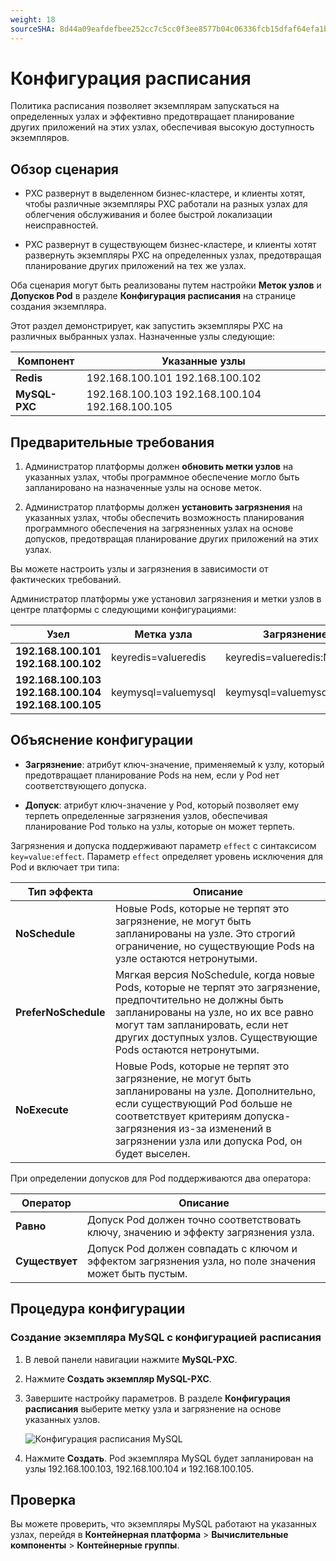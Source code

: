 ```yaml
---
weight: 18
sourceSHA: 8d44a09eafdefbee252cc7c5cc0f3ee8577b04c06336fcb15dfaf64efa1b1069
---
```


# Конфигурация расписания

Политика расписания позволяет экземплярам запускаться на определенных узлах и эффективно предотвращает планирование других приложений на этих узлах, обеспечивая высокую доступность экземпляров.

## Обзор сценария

- PXC развернут в выделенном бизнес-кластере, и клиенты хотят, чтобы различные экземпляры PXC работали на разных узлах для облегчения обслуживания и более быстрой локализации неисправностей.

- PXC развернут в существующем бизнес-кластере, и клиенты хотят развернуть экземпляры PXC на определенных узлах, предотвращая планирование других приложений на тех же узлах.

Оба сценария могут быть реализованы путем настройки **Меток узлов** и **Допусков Pod** в разделе **Конфигурация расписания** на странице создания экземпляра.

Этот раздел демонстрирует, как запустить экземпляры PXC на различных выбранных узлах. Назначенные узлы следующие:

| Компонент      | Указанные узлы                               |
| -------------- | -------------------------------------------- |
| **Redis**      | 192.168.100.101 192.168.100.102             |
| **MySQL-PXC**  | 192.168.100.103 192.168.100.104 192.168.100.105 |

## Предварительные требования

1. Администратор платформы должен **обновить метки узлов** на указанных узлах, чтобы программное обеспечение могло быть запланировано на назначенные узлы на основе меток.

2. Администратор платформы должен **установить загрязнения** на указанных узлах, чтобы обеспечить возможность планирования программного обеспечения на загрязненных узлах на основе допусков, предотвращая планирование других приложений на этих узлах.

Вы можете настроить узлы и загрязнения в зависимости от фактических требований.

Администратор платформы уже установил загрязнения и метки узлов в центре платформы с следующими конфигурациями:

| Узел                                                 | Метка узла          | Загрязнение узла                   |
| --------------------------------------------------- | ------------------- | ---------------------------------- |
| **192.168.100.101 192.168.100.102**                 | keyredis=valueredis | keyredis=valueredis:NoSchedule     |
| **192.168.100.103 192.168.100.104 192.168.100.105** | keymysql=valuemysql | keymysql=valuemysql:NoSchedule     |

## Объяснение конфигурации

- **Загрязнение**: атрибут ключ-значение, применяемый к узлу, который предотвращает планирование Pods на нем, если у Pod нет соответствующего допуска.

- **Допуск**: атрибут ключ-значение у Pod, который позволяет ему терпеть определенные загрязнения узлов, обеспечивая планирование Pod только на узлы, которые он может терпеть.

Загрязнения и допуска поддерживают параметр `effect` с синтаксисом `key=value:effect`. Параметр `effect` определяет уровень исключения для Pod и включает три типа:

| Тип эффекта          | Описание                                                                                                                                                                                                                             |
| -------------------- | --------------------------------------------------------------------------------------------------------------------------------------------------------------------------------------------------------------------------------------- |
| **NoSchedule**       | Новые Pods, которые не терпят это загрязнение, не могут быть запланированы на узле. Это строгий ограничение, но существующие Pods на узле остаются нетронутыми.                                                                    |
| **PreferNoSchedule** | Мягкая версия NoSchedule, когда новые Pods, которые не терпят это загрязнение, предпочтительно не должны быть запланированы на узле, но их все равно могут там запланировать, если нет других доступных узлов. Существующие Pods остаются нетронутыми. |
| **NoExecute**        | Новые Pods, которые не терпят это загрязнение, не могут быть запланированы на узле. Дополнительно, если существующий Pod больше не соответствует критериям допуска-загрязнения из-за изменений в загрязнении узла или допуска Pod, он будет выселен.  |

При определении допусков для Pod поддерживаются два оператора:

| Оператор   | Описание                                                                                        |
| ---------- | -------------------------------------------------------------------------------------------------- |
| **Равно**  | Допуск Pod должен точно соответствовать ключу, значению и эффекту загрязнения узла.                   |
| **Существует** | Допуск Pod должен совпадать с ключом и эффектом загрязнения узла, но поле значения может быть пустым. |

## Процедура конфигурации

### Создание экземпляра MySQL с конфигурацией расписания

1. В левой панели навигации нажмите **MySQL-PXC**.

2. Нажмите **Создать экземпляр MySQL-PXC**.

3. Завершите настройку параметров. В разделе **Конфигурация расписания** выберите метку узла и загрязнение на основе указанных узлов.

   ![Конфигурация расписания MySQL](../../en/assets/44schedule.png)

4. Нажмите **Создать**. Pod экземпляра MySQL будет запланирован на узлы 192.168.100.103, 192.168.100.104 и 192.168.100.105.

## Проверка

Вы можете проверить, что экземпляры MySQL работают на указанных узлах, перейдя в **Контейнерная платформа** > **Вычислительные компоненты** > **Контейнерные группы**.
